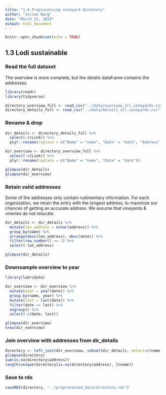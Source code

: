```yaml
---
title: "1-4 Preprocessing vineyard directory"
author: "Julian Barg"
date: "March 23, 2019"
output: html_document
---
```


```r
knitr::opts_chunk$set(echo = TRUE)
```

## 1.3 Lodi sustainable

### Read the full dataset

The overview is more complete, but the details dataframe contains the addresses.
```r
library(readr)
library(tidyverse)

directory_overview_full <- read_csv("../data/overview_all_vineyards.csv")
directory_details_full <- read_csv("../data/details_all_vineyards.csv")
```

### Rename & drop 
```r
dir_details <- directory_details_full %>%
  select(-c(Link)) %>%
  plyr::rename(replace = c("Name" = "name", "Date" = "date", "Address" = "address"))

dir_overview <- directory_overview_full %>%
  select(-c(Link)) %>%
  plyr::rename(replace = c("Name" = "name", "Date" = "date"))

glimpse(dir_details)
glimpse(dir_overview)
```

### Retain valid addresses

Some of the addresses only contain rudimentary information. For each organization, we retain the entry with the longest address, to maximize our chances of getting an accurate address. We assume that vineyards & vineries do not relocate.
```r
dir_details <- dir_details %>%
  mutate(len_address = nchar(address)) %>%
  group_by(name) %>%
  arrange(desc(len_address), desc(date)) %>%
  filter(row_number() == 1) %>%
  select(-len_address)

glimpse(dir_details)
```

### Downsample overview to year
```r
library(lubridate)

dir_overview <- dir_overview %>%
  mutate(year = year(date)) %>%
  group_by(name, year) %>%
  mutate(last = last(date)) %>%
  filter(date == last) %>%
  ungroup() %>%
  select(-c(date, last))

glimpse(dir_overview)
nrow(dir_overview)
```

### Join overview with addresses from dir_details

```r
directory <- left_join(dir_overview, subset(dir_details, select=c(name, address)))
glimpse(directory)
sum(is.na(directory$address))
length(unique(directory[is.na(directory$address), ]$name))
```

### Save to rds
```r
saveRDS(directory, "../preprocessed_data/directory.rds")
```



